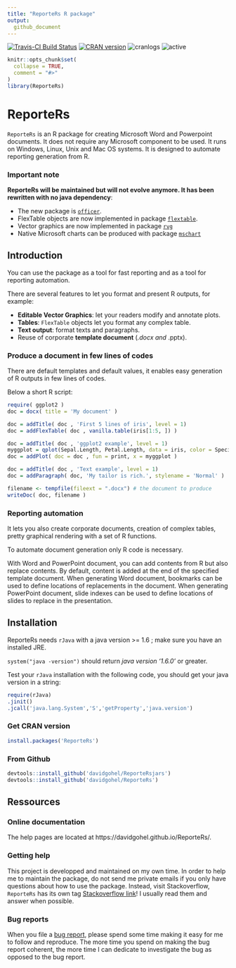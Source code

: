 ```yaml
---
title: "ReporteRs R package"
output:
  github_document
---
```


[![Travis-CI Build Status](https://travis-ci.org/davidgohel/ReporteRs.svg?branch=master)](https://travis-ci.org/davidgohel/ReporteRs)
[![CRAN version](http://www.r-pkg.org/badges/version/ReporteRs)](http://cran.rstudio.com/web/packages/ReporteRs/index.html)
![cranlogs](http://cranlogs.r-pkg.org./badges/ReporteRs)
![active](http://www.repostatus.org/badges/latest/inactive.svg)

```r
knitr::opts_chunk$set(
  collapse = TRUE,
  comment = "#>"
)
library(ReporteRs)
```

ReporteRs
======

`ReporteRs` is an R package for creating Microsoft Word and Powerpoint documents. It does not require any Microsoft component to be used. It runs on Windows, Linux, Unix and Mac OS systems. It is designed to automate reporting generation from R.

### Important note

**ReporteRs will be maintained but will not evolve anymore. It has been rewritten with no java dependency**: 

* The new package is [`officer`](https://cran.r-project.org/package=officer). 
* FlexTable objects are now implemented in package [`flextable`](https://CRAN.R-project.org/package=flextable). 
* Vector graphics are now implemented in package [`rvg`](https://CRAN.R-project.org/package=rvg)
* Native Microsoft charts can be produced with package [`mschart`](https://github.com/ardata-fr/mschart)

## Introduction

You can use the package as a tool for fast reporting and as a tool for reporting automation.

There are several features to let you format and present R outputs, for example:

* **Editable Vector Graphics**: let your readers modify and annotate plots.
* **Tables**: `FlexTable` objects let you format any complex table.
* **Text output**: format texts and paragraphs. 
* Reuse of corporate **template document** (*.docx and *.pptx).

### Produce a document in few lines of codes

There are default templates and default values, it enables easy generation
of R outputs in few lines of codes.

Below a short R script:

```r
require( ggplot2 )
doc = docx( title = 'My document' )

doc = addTitle( doc , 'First 5 lines of iris', level = 1)
doc = addFlexTable( doc , vanilla.table(iris[1:5, ]) )

doc = addTitle( doc , 'ggplot2 example', level = 1)
myggplot = qplot(Sepal.Length, Petal.Length, data = iris, color = Species, size = Petal.Width )
doc = addPlot( doc = doc , fun = print, x = myggplot )

doc = addTitle( doc , 'Text example', level = 1)
doc = addParagraph( doc, 'My tailor is rich.', stylename = 'Normal' )

filename <- tempfile(fileext = ".docx") # the document to produce
writeDoc( doc, filename )
```


### Reporting automation

It lets you also create corporate documents, creation of complex tables,
pretty graphical rendering with a set of R functions.

To automate document generation only R code is necessary.

With Word and PowerPoint document, you can add contents from R but also replace
contents. By default, content is added at the end of the specified template document.
When generating Word document, bookmarks can be used to define locations of
replacements in the document. When generating PowerPoint document, slide indexes
can be used to define locations of slides to replace in the presentation.


## Installation

ReporteRs needs `rJava` with a java version >= 1.6 ; make sure you have an installed JRE.

`system("java -version")` should return *java version '1.6.0'* or greater.

Test your `rJava` installation with the following code, you should get your java version in a string:

```r
require(rJava)
.jinit()
.jcall('java.lang.System','S','getProperty','java.version')
```


### Get CRAN version

```r
install.packages('ReporteRs')
```
    

### From Github

```r
devtools::install_github('davidgohel/ReporteRsjars')
devtools::install_github('davidgohel/ReporteRs')
```


## Ressources

### Online documentation

The help pages are located at https://davidgohel.github.io/ReporteRs/.

### Getting help

This project is developped and maintained on my own time. In order to help me to maintain the 
package, do not send me private emails if you only have questions about how to use the package.
Instead, visit Stackoverflow, `ReporteRs` has its own tag [Stackoverflow link](https://stackoverflow.com/questions/tagged/reporters)! 
I usually read them and answer when possible. 


### Bug reports

When you file a [bug report](https://github.com/davidgohel/ReporteRs/issues), please spend some time making it easy for me to follow and reproduce. The more time you spend on making the bug report coherent, the more time I can dedicate to investigate the bug as opposed to the bug report.

